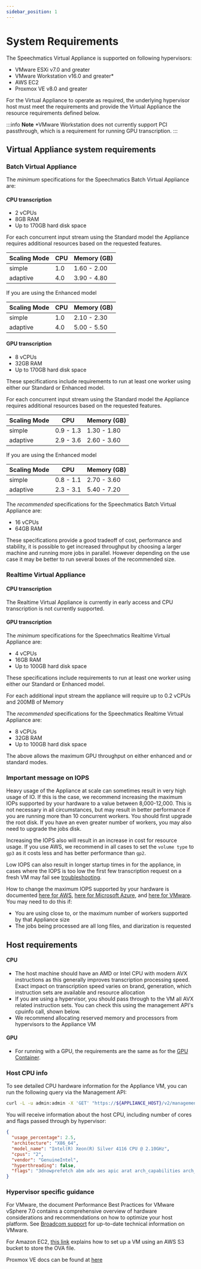 ```yaml
---
sidebar_position: 1
---
```


# System Requirements

The Speechmatics Virtual Appliance is supported on following hypervisors:

- VMware ESXi v7.0 and greater
- VMware Workstation v16.0 and greater*
- AWS EC2
- Proxmox VE v8.0 and greater

For the Virtual Appliance to operate as required, the underlying hypervisor host must meet the requirements and provide the Virtual Appliance the resource requirements defined below.

:::info **Note**
*VMware Workstation does not currently support PCI passthrough, which is a requirement for running GPU transcription.
:::

## Virtual Appliance system requirements

### Batch Virtual Appliance

The _minimum_ specifications for the Speechmatics Batch Virtual Appliance are:

#### CPU transcription

- 2 vCPUs
- 8GB RAM
- Up to 170GB hard disk space

For each concurrent input stream using the Standard model the Appliance requires additional resources based on the requested features.

| Scaling Mode | CPU       | Memory (GB) |
| ------------ | --------- | ----------- |
| simple       | 1.0       | 1.60 - 2.00 |
| adaptive     | 4.0       | 3.90 - 4.80 |

If you are using the Enhanced model

| Scaling Mode | CPU       | Memory (GB) |
| ------------ | --------- | ----------- |
| simple       | 1.0       | 2.10 - 2.30 |
| adaptive     | 4.0       | 5.00 - 5.50 |


#### GPU transcription

- 8 vCPUs
- 32GB RAM
- Up to 170GB hard disk space

These specifications include requirements to run at least one worker using either our Standard or Enhanced model.

For each concurrent input stream using the Standard model the Appliance requires additional resources based on the requested features.

| Scaling Mode | CPU       | Memory (GB) |
| ------------ | --------- | ----------- |
| simple       | 0.9 - 1.3 | 1.30 - 1.80 |
| adaptive     | 2.9 - 3.6 | 2.60 - 3.60 |

If you are using the Enhanced model

| Scaling Mode | CPU       | Memory (GB) |
| ------------ | --------- | ----------- |
| simple       | 0.8 - 1.1 | 2.70 - 3.60 |
| adaptive     | 2.3 - 3.1 | 5.40 - 7.20 |

The _recommended_ specifications for the Speechmatics Batch Virtual Appliance are:

- 16 vCPUs
- 64GB RAM

These specifications provide a good tradeoff of cost, performance and stability, it is possible to get increased throughput by choosing a larger machine and running more jobs in parallel. However depending on the use case it may be better to run several boxes of the recommended size.


### Realtime Virtual Appliance

#### CPU transcription

The Realtime Virtual Appliance is currently in early access and CPU transcription is not currently supported.

#### GPU transcription

The _minimum_ specifications for the Speechmatics Realtime Virtual Appliance are:

- 4 vCPUs
- 16GB RAM
- Up to 100GB hard disk space

These specifications include requirements to run at least one worker using either our Standard or Enhanced model.

For each additional input stream the appliance will require up to 0.2 vCPUs and 200MB of Memory

The _recommended_ specifications for the Speechmatics Realtime Virtual Appliance are:

- 8 vCPUs
- 32GB RAM
- Up to 100GB hard disk space

The above allows the maximum GPU throughput on either enhanced and or standard modes. 


### Important message on IOPS

Heavy usage of the Appliance at scale can sometimes result in very high usage of IO. If this is the case, we recommend increasing the maximum IOPs supported by your hardware to a value between 8,000-12,000. This is not necessary in all circumstances, but may result in better performance if you are running more than 10 concurrent workers. You should first upgrade the root disk. If you have an even greater number of workers, you may also need to upgrade the jobs disk.

Increasing the IOPS also will result in an increase in cost for resource usage. If you use AWS, we recommend in all cases to set the `volume type` to `gp3` as it costs less and has better performance than `gp2`.

Low IOPS can also result in longer startup times in for the appliance, in cases where the IOPS is too low the first few transcription request on a fresh VM may fail see [troubleshooting](/deployments/virtual-appliance/administration/services#troubleshooting).

How to change the maximum IOPS supported by your hardware is documented [here for AWS](https://docs.aws.amazon.com/AWSEC2/latest/UserGuide/requesting-ebs-volume-modifications.html), [here for Microsoft Azure](https://docs.microsoft.com/en-us/azure/virtual-machines/disks-performance-tiers-portal), and [here for VMware](https://docs.vmware.com/en/VMware-vSphere/7.0/com.vmware.vsphere.resmgmt.doc/GUID-25C3D9FE-3A9D-4739-AC75-16A9E0A3D9F0.html). You may need to do this if:

- You are using close to, or the maximum number of workers supported by that Appliance size
- The jobs being processed are all long files, and diarization is requested


## Host requirements

#### CPU

- The host machine should have an AMD or Intel CPU with modern AVX instructions as this generally improves transcription processing speed. Exact impact on transcription speed varies on brand, generation, which instruction sets are available and resource allocation
- If you are using a hypervisor, you should pass through to the VM all AVX related instruction sets. You can check this using the management API's cpuinfo call, shown below.
- We recommend allocating reserved memory and processors from hypervisors to the Appliance VM

#### GPU

- For running with a GPU, the requirements are the same as for the [GPU Container](/deployments/container/gpu-speech-to-text#system-requirements).

### Host CPU info

To see detailed CPU hardware information for the Appliance VM, you can run the following query via the Management API:

```bash
curl -L -u admin:admin -X 'GET' "https://${APPLIANCE_HOST}/v2/management/cpuinfo"
```

You will receive information about the host CPU, including number of cores and flags passed through by hypervisor:

```json
{
  "usage_percentage": 2.5,
  "architecture": "X86_64",
  "model_name": "Intel(R) Xeon(R) Silver 4116 CPU @ 2.10GHz",
  "cpus": "2",
  "vendor": "GenuineIntel",
  "hyperthreading": false,
  "flags": "3dnowprefetch abm adx aes apic arat arch_capabilities arch_perfmon avx avx2 avx512_vnni bmi1 bmi2 clflush cmov constant_tsc cpuid cpuid_fault cx16 cx8 de f16c flush_l1d fma fpu fsgsbase fxsr hypervisor ibpb ibrs invpcid invpcid_single lahf_lm lm mca mce md_clear mmx movbe msr mtrr nonstop_tsc nopl nx pae pat pcid pclmulqdq pdpe1gb pge pni popcnt pse pse36 pti rdrand rdseed rdtscp sep smap smep ss ssbd sse sse2 sse4_1 sse4_2 ssse3 stibp syscall tsc tsc_adjust tsc_deadline_timer tsc_reliable vme x2apic xsave xsaveopt xtopology"
}
```

### Hypervisor specific guidance

For VMware, the document Performance Best Practices for VMware vSphere 7.0 contains a comprehensive overview of hardware considerations and recommendations on how to optimize your host platform. See [Broadcom support](https://support.broadcom.com) for up-to-date technical information on VMware.

For Amazon EC2, [this link](https://docs.aws.amazon.com/vm-import/latest/userguide/vmimport-image-import.html) explains how to set up a VM using an AWS S3 bucket to store the OVA file.

Proxmox VE docs can be found at [here](https://pve.proxmox.com/pve-docs/)
